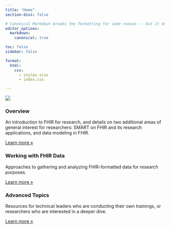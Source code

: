 ```yaml
---
title: "Home"
section-divs: false

# Canonical Markdown breaks the formatting for some reason -- but it doesn't look like this stops it
editor_options:
  markdown:
    canonical: true

toc: false
sidebar: false

format:
  html:
    css:
      - styles.scss
      - index.css

---
```


![](images/DataSceinceFHIR_RFI_Banner_V3.png)

::: {.content-block}
::: {.features}

::: {.feature}
### Overview

An introduction to FHIR for research, and details on two additional areas of general interest for researchers: SMART on FHIR and its research applications, and data modeling in FHIR.

::: {.learn-more}
[Learn more »](sections/overview.qmd)
:::
:::

::: {.feature}
### Working with FHIR Data

Approaches to gathering and analyzing FHIR-formatted data for research purposes.

::: {.learn-more}
[Learn more »](sections/working-with-data.qmd)
:::
:::

::: {.feature}
### Advanced Topics

Resources for technical leaders who are conducting their own trainings, or researchers who are interested in a deeper dive.

::: {.learn-more}
[Learn more »](sections/advanced-topics.qmd)
:::
:::

:::
:::